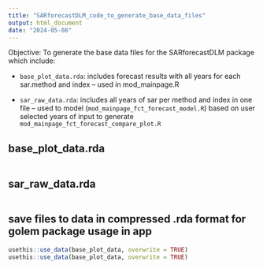 ```yaml
---
title: "SARforecastDLM_code_to_generate_base_data_files"
output: html_document
date: "2024-05-08"
---
```


Objective: To generate the base data files for the SARforecastDLM package which include: 

- `base_plot_data.rda`: includes forecast results with all years for each sar.method and index -- used in mod_mainpage.R

- `sar_raw_data.rda`: includes all years of sar per method and index in one file -- used to model (`mod_mainpage_fct_forecast_model.R`) based on user selected years of input to generate `mod_mainpage_fct_forecast_compare_plot.R`

## base_plot_data.rda
```r

```


## sar_raw_data.rda
```r

```



## save files to data in compressed .rda format for golem package usage in app
```r
usethis::use_data(base_plot_data, overwrite = TRUE)
usethis::use_data(base_plot_data, overwrite = TRUE)
```

